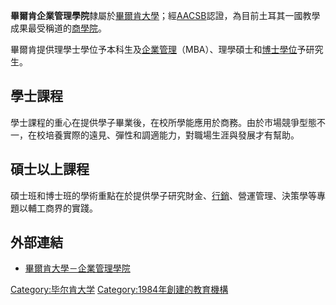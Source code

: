 {{Merge|畢爾肯大學|discuss=Talk:畢爾肯大學#请求与畢爾肯企業管理學院合并|time=2022-05-27T08:06:57+00:00}}
{{advert|time=2019-01-23T09:25:44+00:00}}
{{merge to|畢爾肯大學|time=2019-01-23T09:25:44+00:00}}
{{unreferenced|time=2019-01-23T09:25:44+00:00}}
{{Infobox University
|name           = 畢爾肯企業管理學院
|established    = 1984年
|type           = 私立
|dean           = Erdal Erel教授 
|city           = {{flag icon|TUR}} [[安卡拉|安卡拉]] 
|country        = [[土耳其|TR]] 
|coor           = {{coord|39.520226|N|32.450025|E}}
|students       = 795<small><br>96位企業管理碩士<br>11位博士  
|faculty        = 31
|campus         = [[市區|市區]] 
|website        = [http://man.bilkent.edu.tr 畢爾肯企業管理學院] 
}}

'''畢爾肯企業管理學院'''隸屬於[[畢爾肯大學|畢爾肯大學]]；經[[AACSB|AACSB]]認證，為目前土耳其一國教學成果最受稱道的[[商學院|商學院]]。

畢爾肯提供理學士學位予本科生及[[企業管理碩士|企業管理]]（MBA）、理學碩士和[[博士學位|博士學位]]予研究生。

== 學士課程 ==
學士課程的重心在提供學子畢業後，在校所學能應用於商務。由於市場競爭型態不一，在校培養實際的遠見、彈性和調適能力，對職場生涯與發展才有幫助。

== 碩士以上課程 ==
碩士班和博士班的學術重點在於提供學子研究財金、[[行銷|行銷]]、營運管理、決策學等專題以輔工商界的實踐。
<!--The Bilkent [[Ph.D.|Ph.D.]] Program in Business Administration finds its mission in preparing individuals for academic research and teaching careers, and reflects the dedication of our faculty to excellence in teaching and research. A high faculty-to-student ratio and active involvement in research from the start foster close interaction between students and faculty, and accelerate the transition from student to academic.

Other than these programs, the Bilkent Faculty of Business Administration has one of the oldest and most prominent [[MBA|MBA]] programs in Turkey.-->

==外部連結==
*[https://web.archive.org/web/20100330052750/http://man.bilkent.edu.tr/index.html 畢爾肯大學－企業管理學院]

{{DEFAULTSORT:Bilkent Faculty Of Business Administration}}
[[Category:毕尔肯大学|Category:毕尔肯大学]]
[[Category:1984年創建的教育機構|Category:1984年創建的教育機構]]